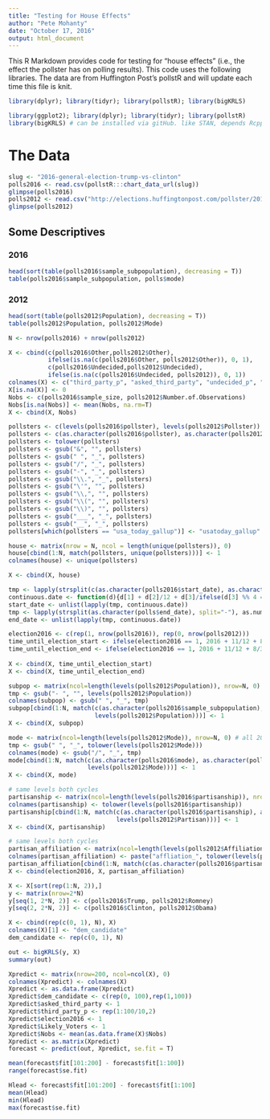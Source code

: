 ```yaml
---
title: "Testing for House Effects"
author: "Pete Mohanty"
date: "October 17, 2016"
output: html_document
---
```


This R Markdown provides code for testing for "house effects" (i.e., the effect the pollster has on polling results). This code uses the following libraries. The data are from Huffington Post's pollstR and will update each time this file is knit.
```r
library(dplyr); library(tidyr); library(pollstR); library(bigKRLS)
```

```r
library(ggplot2); library(dplyr); library(tidyr); library(pollstR)
library(bigKRLS) # can be installed via gitHub. like STAN, depends Rcpp. windows users should use R, not RStudio. if you don't want to install Rcpp and bigmemory, the base R package (krls) should be fine at this sample size
```
# The Data
```r
slug <- "2016-general-election-trump-vs-clinton"  
polls2016 <- read.csv(pollstR:::chart_data_url(slug))    
glimpse(polls2016)
polls2012 <- read.csv("http://elections.huffingtonpost.com/pollster/2012-general-election-romney-vs-obama.csv")   
glimpse(polls2012)
```
## Some Descriptives
### 2016
```r
head(sort(table(polls2016$sample_subpopulation), decreasing = T))
table(polls2016$sample_subpopulation, polls$mode)
```
### 2012
```r
head(sort(table(polls2012$Population), decreasing = T))
table(polls2012$Population, polls2012$Mode)
```

```r
N <- nrow(polls2016) + nrow(polls2012)

X <- cbind(c(polls2016$Other,polls2012$Other), 
           ifelse(is.na(c(polls2016$Other, polls2012$Other)), 0, 1),
           c(polls2016$Undecided,polls2012$Undecided), 
           ifelse(is.na(c(polls2016$Undecided, polls2012)), 0, 1))
colnames(X) <- c("third_party_p", "asked_third_party", "undecided_p", "asked_undecided")
X[is.na(X)] <- 0  
Nobs <- c(polls2016$sample_size, polls2012$Number.of.Observations)
Nobs[is.na(Nobs)] <- mean(Nobs, na.rm=T)
X <- cbind(X, Nobs)

pollsters <- c(levels(polls2016$pollster), levels(polls2012$Pollster))
pollsters <- c(as.character(polls2016$pollster), as.character(polls2012$Pollster))
pollsters <- tolower(pollsters)
pollsters <- gsub("&", "", pollsters)
pollsters <- gsub(" ", "_", pollsters)
pollsters <- gsub("/", "_", pollsters)
pollsters <- gsub("-", "_", pollsters)
pollsters <- gsub("\\.", "_", pollsters)
pollsters <- gsub("\'", "", pollsters)
pollsters <- gsub("\\,", "", pollsters)
pollsters <- gsub("\\(", "", pollsters)
pollsters <- gsub("\\)", "", pollsters)
pollsters <- gsub("___", "_", pollsters)
pollsters <- gsub("__", "_", pollsters)
pollsters[which(pollsters == "usa_today_gallup")] <- "usatoday_gallup"

house <- matrix(nrow = N, ncol = length(unique(pollsters)), 0)
house[cbind(1:N, match(pollsters, unique(pollsters)))] <- 1
colnames(house) <- unique(pollsters)

X <- cbind(X, house)

tmp <- lapply(strsplit(c(as.character(polls2016$start_date), as.character(polls2012$Start.Date)), split="-"), as.numeric)
continuous.date <- function(d){d[1] + d[2]/12 + d[3]/ifelse(d[3] %% 4 == 0, 366, 365)}
start_date <- unlist(lapply(tmp, continuous.date))
tmp <- lapply(strsplit(as.character(polls$end_date), split="-"), as.numeric)
end_date <- unlist(lapply(tmp, continuous.date))

election2016 <- c(rep(1, nrow(polls2016)), rep(0, nrow(polls2012)))
time_until_election_start <- ifelse(election2016 == 1, 2016 + 11/12 + 8/366, 2012 + 11/12 + 6/366) - start_date
time_until_election_end <- ifelse(election2016 == 1, 2016 + 11/12 + 8/366, 2012 + 11/12 + 6/366) - end_date
  
X <- cbind(X, time_until_election_start)
X <- cbind(X, time_until_election_end)

subpop <- matrix(ncol=length(levels(polls2012$Population)), nrow=N, 0)
tmp <- gsub("- ", "", levels(polls2012$Population))
colnames(subpop) <- gsub(" ", "_", tmp)
subpop[cbind(1:N, match(c(as.character(polls2016$sample_subpopulation), as.character(polls2012$Population)), 
                        levels(polls2012$Population)))] <- 1
X <- cbind(X, subpop)

mode <- matrix(ncol=length(levels(polls2012$Mode)), nrow=N, 0) # all 2016 modes are coded the same in 2012
tmp <- gsub(" ", "_", tolower(levels(polls2012$Mode)))
colnames(mode) <- gsub("/", "_", tmp)
mode[cbind(1:N, match(c(as.character(polls2016$mode), as.character(polls2012$Mode)), 
                      levels(polls2012$Mode)))] <- 1
X <- cbind(X, mode)

# same levels both cycles
partisanship <- matrix(ncol=length(levels(polls2016$partisanship)), nrow=nrow(X), 0)
colnames(partisanship) <- tolower(levels(polls2016$partisanship))
partisanship[cbind(1:N, match(c(as.character(polls2016$partisanship), as.character(polls2012$Partisan)), 
                              levels(polls2012$Partisan)))] <- 1
X <- cbind(X, partisanship)

# same levels both cycles
partisan_affiliation <- matrix(ncol=length(levels(polls2012$Affiliation)), nrow=N, 0)
colnames(partisan_affiliation) <- paste("affliation_", tolower(levels(polls2012$Affiliation)), sep="")
partisan_affiliation[cbind(1:N, match(c(as.character(polls2016$partisan_affiliation), as.character(polls2012$Affiliation)), levels(polls2016$partisan_affiliation)))] <- 1
X <- cbind(election2016, X, partisan_affiliation)

X <- X[sort(rep(1:N, 2)),]
y <- matrix(nrow=2*N)
y[seq(1, 2*N, 2)] <- c(polls2016$Trump, polls2012$Romney)
y[seq(2, 2*N, 2)] <- c(polls2016$Clinton, polls2012$Obama) 

X <- cbind(rep(c(0, 1), N), X)
colnames(X)[1] <- "dem_candidate"
dem_candidate <- rep(c(0, 1), N)

out <- bigKRLS(y, X)
summary(out)

Xpredict <- matrix(nrow=200, ncol=ncol(X), 0)
colnames(Xpredict) <- colnames(X)
Xpredict <- as.data.frame(Xpredict)
Xpredict$dem_candidate <- c(rep(0, 100),rep(1,100))
Xpredict$asked_third_party <- 1
Xpredict$third_party_p <- rep(1:100/10,2)
Xpredict$election2016 <- 1
Xpredict$Likely_Voters <- 1
Xpredict$Nobs <- mean(as.data.frame(X)$Nobs)
Xpredict <- as.matrix(Xpredict)
forecast <- predict(out, Xpredict, se.fit = T)

mean(forecast$fit[101:200] - forecast$fit[1:100])
range(forecast$se.fit)

Hlead <- forecast$fit[101:200] - forecast$fit[1:100]
mean(Hlead)
min(Hlead)
max(forecast$se.fit)
```

